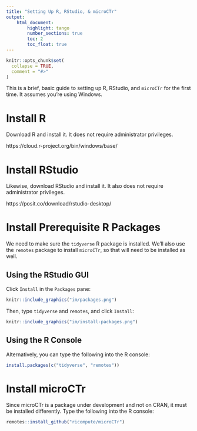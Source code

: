 ```yaml
---
title: "Setting Up R, RStudio, & microCTr"
output:
    html_document:
        highlight: tango
        number_sections: true
        toc: 2
        toc_float: true
---
```


```r
knitr::opts_chunk$set(
  collapse = TRUE,
  comment = "#>"
)
```

This is a brief, basic guide to setting up R, RStudio, and `microCTr` for the
first time. It assumes you're using Windows.

# Install R

Download R and install it. It does not require administrator privileges.

https://cloud.r-project.org/bin/windows/base/

# Install RStudio

Likewise, download RStudio and install it. It also does not require
administrator privileges.

https://posit.co/download/rstudio-desktop/

# Install Prerequisite R Packages

We need to make sure the `tidyverse` R package is installed. We'll also use the
`remotes` package to install `microCTr`, so that will need to be installed as
well. 

## Using the RStudio GUI

Click `Install` in the `Packages` pane:

```r
knitr::include_graphics("im/packages.png")
```

Then, type `tidyverse` and `remotes`, and click `Install`:

```r
knitr::include_graphics("im/install-packages.png")
```

## Using the R Console

Alternatively, you can type the following into the R console:

```r
install.packages(c("tidyverse", "remotes"))
```

# Install microCTr

Since microCTr is a package under development and not on CRAN, it must be
installed differently. Type the following into the R console:

```r
remotes::install_github("ricompute/microCTr")
```

